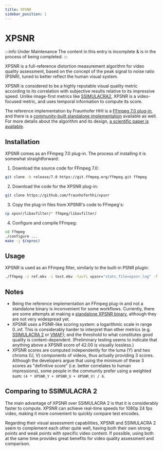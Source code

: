 ```yaml
---
title: XPSNR
sidebar_position: 1
---
```


# XPSNR

:::info Under Maintenance
The content in this entry is incomplete & is in the process of being completed.
:::

XPSNR is a full-reference distortion measurement algorithm for video quality assessment, based on the concept of the peak signal to noise ratio (PSNR), tuned to better reflect the human visual system.

XPSNR is considered to be a highly reputable visual quality metric according to its correlation with subjective results relative to its impressive speed.
Unlike image-first metrics like [SSIMULACRA2](./SSIMULACRA2.mdx), XPSNR is a video-focused metric, and uses temporal information to compute its score.

The reference implementation by Fraunhofer HHI is a [FFmpeg 7.0 plug-in](https://github.com/fraunhoferhhi/xpsnr), and there is a [community-built standalone implementation](https://github.com/gianni-rosato/sxpsnr) available as well.
For more details about the algorithm and its design, [a scientific paper is available](https://www.itu.int/pub/S-JOURNAL-ICTS.V3I1-2020-8).

## Installation

XPSNR comes as an FFmpeg 7.0 plug-in. The process of installing it is somewhat straightforward:

1. Download the source code for FFmpeg 7.0:
```bash
git clone -b release/7.0 https://git.ffmpeg.org/ffmpeg.git ffmpeg
```

2. Download the code for the XPSNR plug-in:
```bash
git clone https://github.com/fraunhoferhhi/xpsnr
```

3. Copy the plug-in files from XPSNR's code to FFmpeg's:
```bash
cp xpsnr/libavfilter/* ffmpeg/libavfilter/
```

4. Configure and compile FFmpeg:
```bash
cd ffmpeg
./configure ...
make -j $(nproc)
```

## Usage

XPSNR is used as an FFmpeg filter, similarly to the built-in PSNR plugin:
```bash
./ffmpeg -i ref.mkv -i test.mkv -lavfi xpsnr="stats_file=xpsnr.log" -f null -
```

## Notes

* Being the reference implementation an FFmpeg plug-in and not a standalone binary is inconvenient for some workflows.
Currently, there are some attempts at making a [standalone XPSNR binary](https://github.com/gianni-rosato/sxpsnr), although they are not very widespread yet.
* XPSNR uses a PSNR-like scoring system: a logarithmic scale in range 0..inf.
This is considerably harder to interpret than other metrics (e.g. [SSIMULACRA 2](../metrics/SSIMULACRA2.mdx) or [VMAF](../metrics/VMAF.mdx));
and the threshold to what constitutes good quality is content-dependent.
(Preliminary testing seems to indicate that anything above a XPSNR score of 42.00 is visually lossless.)
* XPSNR scores are computed independently for the luma (Y) and two chroma (U, V) components of videos,
thus actually providing 3 scores.
Although the developers argue that using the minimum of these 3 scores as "definitive score"
(i.e. better correlates to human impressions),
some people in the community prefer using a weighted sum: `(4 * XPSNR_Y + XPSNR_U + XPSNR_V) / 6`.

## Comparing to SSIMULACRA 2

The main advantage of XPSNR over SSIMULACRA 2 is that it is considerably faster to compute.
XPSNR can achieve real-time speeds for 1080p 24 fps video, making it more convenient to quickly compare test encodes.

Regarding their visual assessment capabilities, XPSNR and SSIMULACRA 2 seem to complement each other quite well,
having both their own strong points and weak points with specific video content.
If possible, using both at the same time provides great benefits for video quality assessment and comparison.
